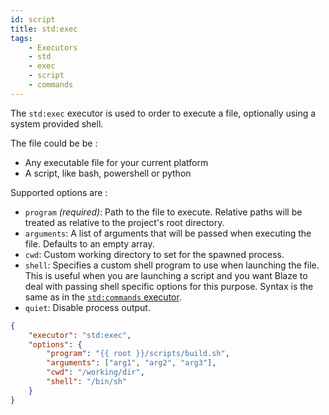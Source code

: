 ```yaml
---
id: script
title: std:exec
tags:
    - Executors
    - std
    - exec
    - script
    - commands
---
```


The `std:exec` executor is used to order to execute a file, optionally using a system provided shell.

The file could be be :

- Any executable file for your current platform
- A script, like bash, powershell or python

Supported options are :

- `program` *(required)*: Path to the file to execute. Relative paths will be treated as relative to the project's root directory.
- `arguments`: A list of arguments that will be passed when executing the file. Defaults to an empty array.
- `cwd`: Custom working directory to set for the spawned process.
- `shell`: Specifies a custom shell program to use when launching the file. This is useful when you are launching a script and you want Blaze to deal with passing shell specific options for this purpose. Syntax is the same as in the [`std:commands` executor](./commands#using-a-shell).
- `quiet`: Disable process output.

```json
{
    "executor": "std:exec",
    "options": {
        "program": "{{ root }}/scripts/build.sh",
        "arguments": ["arg1", "arg2", "arg3"],
        "cwd": "/working/dir",
        "shell": "/bin/sh"
    }
}
```

